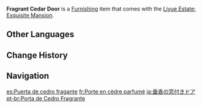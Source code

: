 {{Furnishing Infobox
|id             = 364301
|image          = Item Fragrant Cedar Door.png
|category       = Decoration
|subcategory    = Room Door
|quality        = 3
|adeptal_energy = 30
|description    = A door made of fragrant cedar.<br>This door has a window and it bears a simple yet lovely pattern.<br>Showing yourself to your visitor through the windowpane is one aspect of Liyue's tradition of receiving guests.
|source1        = Choosing [[Floating Abode]] or [[Emerald Peak]] as Realm
|source2        = [[Trust Rank]] 7
|limited        = 1
}}
'''Fragrant Cedar Door''' is a [[Furnishing]] item that comes with the [[Liyue Estate: Exquisite Mansion]].

==Other Languages==
{{Other Languages
|default_hidden = 1
|en      = Fragrant Cedar Door
|zhs     = 垂香木窗格房门
|zhs_rm  = Chuíxiāngmù Chuānggé Fángmén
|zht     = 垂香木窗格房門
|zht_rm  = Chuíxiāngmù Chuānggé Fángmén
|ja      = 垂香の窓付きドア
|ja_rm   = Suikou no Madotsuki Doa
|ko      = 수향나무 격자 문
|es      = Puerta de cedro fragante
|fr      = Porte en cèdre parfumé
|ru      = Дверь из ароматного кедра
|th      = ประตูพร้อมบานหน้าต่างไม้หอม
|th_rm   = 
|vi      = Cửa Gỗ Thùy Hương
|de      = Zederntür mit Fenster
|id      = Pintu Kayu Aras
|pt      = Porta de Cedro Fragrante
|tr      = Kokulu Sedir Kapı
|it      = Porta di cedro profumato
}}

==Change History==
{{Change History|1.5}}

==Navigation==
{{Furnishing Navbox|interior}}

[[es:Puerta de cedro fragante]]
[[fr:Porte en cèdre parfumé]]
[[ja:垂香の窓付きドア]]
[[pt-br:Porta de Cedro Fragrante]]